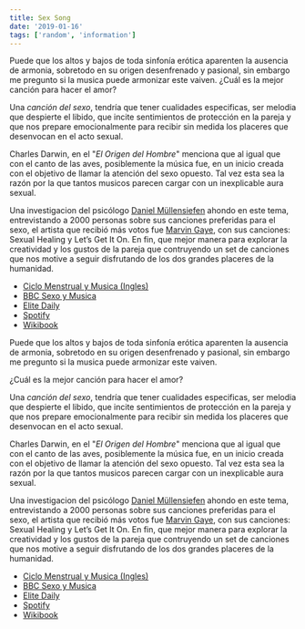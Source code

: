 ```yaml
---
title: Sex Song
date: '2019-01-16'
tags: ['random', 'information']
---
```


Puede que los altos y bajos de toda sinfonía erótica aparenten la ausencia de armonia, sobretodo en su origen desenfrenado y pasional, sin embargo me pregunto si la musica puede armonizar este vaiven. ¿Cuál es la mejor canción para hacer el amor?

Una *canción del sexo*, tendría que tener cualidades especificas, ser melodia que despierte el libido, que incite sentimientos de protección en la pareja y que nos prepare emocionalmente para recibir sin medida los placeres que desenvocan en el acto sexual.

Charles Darwin, en el "*El Origen del Hombre*" menciona que al igual que con el canto de las aves, posiblemente la música fue, en un inicio creada con el objetivo de llamar la atención del sexo opuesto. Tal vez esta sea la razón por la que tantos musicos parecen cargar con un inexplicable aura sexual.

Una investigacion del psicólogo [Daniel Müllensiefen](http://www.gold.ac.uk/psychology/staff/mullensiefen/) ahondo en este tema, entrevistando a 2000 personas sobre sus canciones preferidas para el sexo, el artista que recibió más votos fue [Marvin Gaye](https://en.wikipedia.org/wiki/Marvin_Gaye), con sus canciones: Sexual Healing y Let’s Get It On. En fin, que mejor manera para explorar la creatividad y los gustos de la pareja que contruyendo un set de canciones que nos motive a seguir disfrutando de los dos grandes placeres de la humanidad.

* [Ciclo Menstrual y Musica (Ingles)](http://rspb.royalsocietypublishing.org/content/281/1784/20140403)
* [BBC Sexo y Musica](http://www.bbc.com/mundo/noticias/2014/04/140425_vert_fut_ciencia_musica_sexo_np)
* [Elite Daily](http://elitedaily.com/dating/psychology-behind-why-listening-to-music/917394/)
* [Spotify](https://news.spotify.com/us/2015/02/12/streams-of-love-your-top-valentines-day-music/)
* [Wikibook](https://en.wikibooks.org/wiki/Sex_and_Music)







Puede que los altos y bajos de toda sinfonía erótica aparenten la ausencia de armonia, sobretodo en su origen desenfrenado y pasional, sin embargo me pregunto si la musica puede armonizar este vaiven. 

¿Cuál es la mejor canción para hacer el amor?

Una *canción del sexo*, tendría que tener cualidades especificas, ser melodia que despierte el libido, que incite sentimientos de protección en la pareja y que nos prepare emocionalmente para recibir sin medida los placeres que desenvocan en el acto sexual.

Charles Darwin, en el "*El Origen del Hombre*" menciona que al igual que con el canto de las aves, posiblemente la música fue, en un inicio creada con el objetivo de llamar la atención del sexo opuesto. Tal vez esta sea la razón por la que tantos musicos parecen cargar con un inexplicable aura sexual.

Una investigacion del psicólogo [Daniel Müllensiefen](http://www.gold.ac.uk/psychology/staff/mullensiefen/) ahondo en este tema, entrevistando a 2000 personas sobre sus canciones preferidas para el sexo, el artista que recibió más votos fue [Marvin Gaye](https://en.wikipedia.org/wiki/Marvin_Gaye), con sus canciones: Sexual Healing y Let’s Get It On. En fin, que mejor manera para explorar la creatividad y los gustos de la pareja que contruyendo un set de canciones que nos motive a seguir disfrutando de los dos grandes placeres de la humanidad.  

* [Ciclo Menstrual y Musica (Ingles)](http://rspb.royalsocietypublishing.org/content/281/1784/20140403)
* [BBC Sexo y Musica](http://www.bbc.com/mundo/noticias/2014/04/140425_vert_fut_ciencia_musica_sexo_np)
* [Elite Daily](http://elitedaily.com/dating/psychology-behind-why-listening-to-music/917394/)
* [Spotify](https://news.spotify.com/us/2015/02/12/streams-of-love-your-top-valentines-day-music/)
* [Wikibook](https://en.wikibooks.org/wiki/Sex_and_Music)